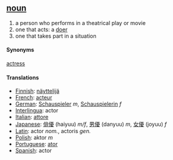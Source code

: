 == [[noun]] ==
# a person who performs in a theatrical play or movie
# one that acts: a [[doer]]
# one that takes part in a situation

==== Synonyms ====
[[actress]]

==== Translations ====
*[[Finnish]]: [[näyttelijä]]
*[[French]]: [[acteur]]
*[[German]]: [[Schauspieler]] ''m'', [[Schauspielerin]] ''f''
*[[Interlingua]]: actor
*[[Italian]]: [[attore]]
*[[Japanese]]: [[俳優]] (haiyuu) ''m/f'', [[男優]] (danyuu) ''m'', [[女優]] (joyuu) ''f''
*[[Latin]]: actor ''nom.'', actoris ''gen.''
*[[Polish]]: aktor ''m''
*[[Portuguese]]: [[ator]]
*[[Spanish]]: actor